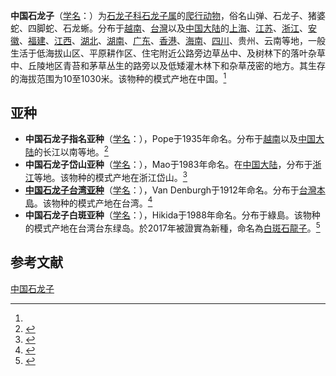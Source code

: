 {{noteTA
|1=zh-cn:爬行纲; zh-tw:爬蟲綱;
}}
{{Speciesbox
| name = 中国石龙子
| status = 
| status_system = 
| image = Plestiodon chinensis Hardwicke.jpg
| genus = Plestiodon
| species = chinensis
| authority = (Gray, 1838)<ref name='id4470'>{{cite web| url =http://www.bioinfo.cn/db05/BjdwSpecies.php?action=view&id=4470| title =中国石龙子| work =《中国动物物种编目数据库》| publisher =中国科学院微生物研究所| author =中国科学院动物研究所| accessdate =2009-04-11| deadurl =yes| archiveurl =https://web.archive.org/web/20160305073323/http://www.bioinfo.cn/db05/BjdwSpecies.php?action=view&id=4470| archivedate =2016-03-05}}</ref>
}}

'''中国石龙子'''（[[学名|学名]]：{{lang|la|''Plestiodon chinensis''}}）为[[石龙子科|石龙子科]][[石龙子属|石龙子属]]的[[爬行动物|爬行动物]]，俗名山弹、石龙子、猪婆蛇、四脚蛇、石龙蜥。分布于[[越南|越南]]、[[台灣|台灣]]以及[[中国大陆|中国大陆]]的[[上海|上海]]、[[江苏|江苏]]、[[浙江|浙江]]、[[安徽|安徽]]、[[福建|福建]]、[[江西|江西]]、[[湖北|湖北]]、[[湖南|湖南]]、[[广东|广东]]、[[香港|香港]]、[[海南|海南]]、[[四川|四川]]、贵州、云南等地，一般生活于低海拔山区、平原耕作区、住宅附近公路旁边草丛中、及树林下的落叶杂草中、丘陵地区青苔和茅草丛生的路旁以及低矮灌木林下和杂草茂密的地方。其生存的海拔范围为10至1030米。该物种的模式产地在中国。<ref name='id4470'/>

==亚种==
*'''中国石龙子指名亚种'''（[[学名|学名]]：{{lang|la|''Plestiodon chinensis chinensis''}}），Pope于1935年命名。分布于[[越南|越南]]以及[[中国大陆|中国大陆]]的长江以南等地。<ref name='id4471'>{{cite web| url =http://www.bioinfo.cn/db05/BjdwSpecies.php?action=view&id=4471| title =中国石龙子指名亚种| work =《中国动物物种编目数据库》| publisher =中国科学院微生物研究所| author =中国科学院动物研究所| accessdate =2009-04-11| deadurl =yes| archiveurl =https://web.archive.org/web/20160305003850/http://www.bioinfo.cn/db05/BjdwSpecies.php?action=view&id=4471| archivedate =2016-03-05}}</ref>
*'''中国石龙子岱山亚种'''（[[学名|学名]]：{{lang|la|''Plestiodon chinensis daishanensis''}}），Mao于1983年命名。在[[中国大陆|中国大陆]]，分布于[[浙江|浙江]]等地。该物种的模式产地在浙江岱山。<ref name='id4472'>{{cite web| url =http://www.bioinfo.cn/db05/BjdwSpecies.php?action=view&id=4472| title =中国石龙子岱山亚种| work =《中国动物物种编目数据库》| publisher =中国科学院微生物研究所| author =中国科学院动物研究所| accessdate =2009-04-11| deadurl =yes| archiveurl =https://web.archive.org/web/20160305055602/http://www.bioinfo.cn/db05/BjdwSpecies.php?action=view&id=4472| archivedate =2016-03-05}}</ref>
*'''[[中國石龍子台灣亞種|中国石龙子台湾亚种]]'''（[[学名|学名]]：{{lang|la|''Plestiodon chinensis formosensis''}}），Van Denburgh于1912年命名。分布于[[台灣島|台灣本島]]。该物种的模式产地在台湾。<ref name='id4473'>{{cite web| url =http://www.bioinfo.cn/db05/BjdwSpecies.php?action=view&id=4473| title =中国石龙子台湾亚种| work =《中国动物物种编目数据库》| publisher =中国科学院微生物研究所| author =中国科学院动物研究所| accessdate =2009-04-11| deadurl =yes| archiveurl =https://web.archive.org/web/20160305041945/http://www.bioinfo.cn/db05/BjdwSpecies.php?action=view&id=4473| archivedate =2016-03-05}}</ref>
*'''中国石龙子白斑亚种'''（[[学名|学名]]：{{lang|la|''Plestiodon chinensis leucostictus''}}），Hikida于1988年命名。分布于綠島。该物种的模式产地在台湾台东绿岛。於2017年被證實為新種，命名為[[白斑石龍子|白斑石龍子]]。<ref name='id4474'>{{cite web| url =http://www.bioinfo.cn/db05/BjdwSpecies.php?action=view&id=4474| title =中国石龙子白斑亚种| work =《中国动物物种编目数据库》| publisher =中国科学院微生物研究所| author =中国科学院动物研究所| accessdate =2009-04-11| deadurl =yes| archiveurl =https://web.archive.org/web/20160305003617/http://www.bioinfo.cn/db05/BjdwSpecies.php?action=view&id=4474| archivedate =2016-03-05}}</ref>

== 参考文献 ==
{{reflist}}

{{Wikispecies|Plestiodon chinensis}}
{{Taxonbar|from=Q5121161}}

[[Category:石龙子属|中国石龙子]]